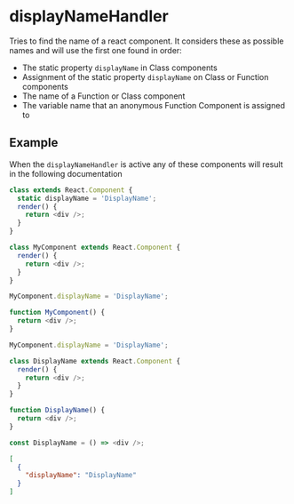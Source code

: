 # displayNameHandler

Tries to find the name of a react component. It considers these as possible
names and will use the first one found in order:

- The static property `displayName` in Class components
- Assignment of the static property `displayName` on Class or Function
  components
- The name of a Function or Class component
- The variable name that an anonymous Function Component is assigned to

## Example

When the `displayNameHandler` is active any of these components will result in
the following documentation

```ts {2} filename="component.tsx"
class extends React.Component {
  static displayName = 'DisplayName';
  render() {
    return <div />;
  }
}
```

```ts {7} filename="component.tsx"
class MyComponent extends React.Component {
  render() {
    return <div />;
  }
}

MyComponent.displayName = 'DisplayName';
```

```ts {5} filename="component.tsx"
function MyComponent() {
  return <div />;
}

MyComponent.displayName = 'DisplayName';
```

```ts {1} filename="component.tsx"
class DisplayName extends React.Component {
  render() {
    return <div />;
  }
}
```

```ts {1} filename="component.tsx"
function DisplayName() {
  return <div />;
}
```

```ts {1} filename="component.tsx"
const DisplayName = () => <div />;
```

```json {3} filename="Result"
[
  {
    "displayName": "DisplayName"
  }
]
```
